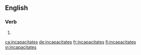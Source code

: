 ==English==

===Verb===
{{head|en|verb form}}

# {{en-third-person singular of|incapacitate}}

[[ca:incapacitates]]
[[de:incapacitates]]
[[fr:incapacitates]]
[[fi:incapacitates]]
[[vi:incapacitates]]